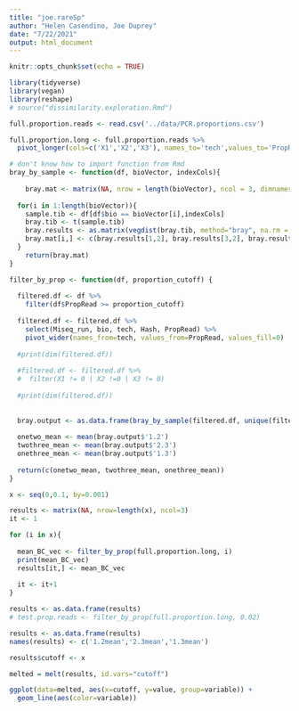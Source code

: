```yaml
---
title: "joe.rareSp"
author: "Helen Casendino, Joe Duprey"
date: "7/22/2021"
output: html_document
---
```


```r
knitr::opts_chunk$set(echo = TRUE)

library(tidyverse)
library(vegan)
library(reshape)
# source("dissimilarity.exploration.Rmd")
```


```r
full.proportion.reads <- read.csv('../data/PCR.proportions.csv')
```

```r
full.proportion.long <- full.proportion.reads %>%
  pivot_longer(cols=c('X1','X2','X3'), names_to='tech',values_to='PropRead')
```

```r
# don't know how to import function from Rmd
bray_by_sample <- function(df, bioVector, indexCols){  
  
    bray.mat <- matrix(NA, nrow = length(bioVector), ncol = 3, dimnames = list(bioVector, c(1.2,2.3,1.3))) # different PCR rep combinations
  
  for(i in 1:length(bioVector)){
    sample.tib <- df[df$bio == bioVector[i],indexCols]
    bray.tib <- t(sample.tib)
    bray.results <- as.matrix(vegdist(bray.tib, method="bray", na.rm = T))
    bray.mat[i,] <- c(bray.results[1,2], bray.results[3,2], bray.results[1,3]) # PCR 1&2, 2&3, 1&3
  }
    return(bray.mat)
}

```


```r
filter_by_prop <- function(df, proportion_cutoff) {
  
  filtered.df <- df %>%
    filter(df$PropRead >= proportion_cutoff) 
    
  filtered.df <- filtered.df %>%  
    select(Miseq_run, bio, tech, Hash, PropRead) %>%
    pivot_wider(names_from=tech, values_from=PropRead, values_fill=0) 
    
  #print(dim(filtered.df))  
  
  #filtered.df <- filtered.df %>%  
  #  filter(X1 != 0 | X2 !=0 | X3 != 0)
  
  #print(dim(filtered.df))  
  
  
  bray.output <- as.data.frame(bray_by_sample(filtered.df, unique(filtered.df$bio), c(4:6)))
  
  onetwo_mean <- mean(bray.output$'1.2')
  twothree_mean <- mean(bray.output$'2.3')
  onethree_mean <- mean(bray.output$'1.3')
  
  return(c(onetwo_mean, twothree_mean, onethree_mean))
}
```

```r
x <- seq(0,0.1, by=0.001)

results <- matrix(NA, nrow=length(x), ncol=3)
it <- 1 

for (i in x){
  
  mean_BC_vec <- filter_by_prop(full.proportion.long, i) 
  print(mean_BC_vec)
  results[it,] <- mean_BC_vec
  
  it <- it+1
}

results <- as.data.frame(results)
# test.prop.reads <- filter_by_prop(full.proportion.long, 0.02) 
```
```r
results <- as.data.frame(results)
names(results) <- c('1.2mean','2.3mean','1.3mean')

results$cutoff <- x

melted = melt(results, id.vars="cutoff")

ggplot(data=melted, aes(x=cutoff, y=value, group=variable)) + 
  geom_line(aes(color=variable))

```

